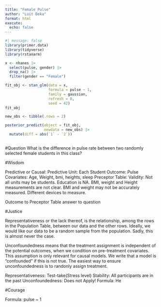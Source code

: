 ```yaml
---
title: "Female Pulse"
author: "Luit Deka"
format: html
execute: 
  echo: false
---
```


```r
#| message: false
library(primer.data)
library(tidyverse)
library(rstanarm)
```

```r
x <- nhanes |>
  select(pulse, gender) |>
  drop_na() |>
  filter(gender == "Female")
````


```r
fit_obj <- stan_glm(data = x, 
                    formula = pulse ~ 1, 
                    family = gaussian, 
                    refresh = 0,
                    seed = 42)
fit_obj
```


```r
new_obs <- tibble(.rows = 2) 

posterior_predict(object = fit_obj,
                  newdata = new_obs) |>
  mutate(diff = abs(`1` - `2`))
  
```

#Question
What is the difference in pulse rate between two randomly selected female students in this class?

#Wisdom 

Predictive or Causal: Predictive
Unit: Each Student
Outcome: Pulse
Covariates: Age, Weight, bmi, heights, sleep
Preceptor Table: 
Validity: Not all units may be students. Education is NA. BMI, weight and Height measurements are not clear. BMI and weight may not be accurately measured. Different devices to measure.

Outcome to Preceptor Table answer to question

#Justice

Representativeness or the lack thereof, is the relationship, among the rows in the Population Table, between our data and the other rows. Ideally, we would like our data to be a random sample from the population. Sadly, this is almost never the case.

Unconfoundedness means that the treatment assignment is independent of the potential outcomes, when we condition on pre-treatment covariates. This assumption is only relevant for causal models. We write that a model is “confounded” if this is not true. The easiest way to ensure unconfoundedness is to randonly assign treatment.

Representativeness: Test-take(Stress level)
Stability: All participants are in the past
Unconfoundedness: Does not Apply!
Formula: He

#Courage

Formula: pulse ~ 1

